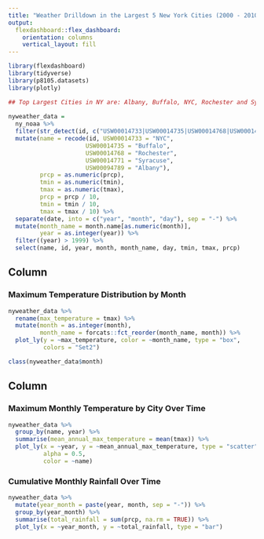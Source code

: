 ```yaml
---
title: "Weather Drilldown in the Largest 5 New York Cities (2000 - 2010)"
output: 
  flexdashboard::flex_dashboard:
    orientation: columns
    vertical_layout: fill
---
```



```r
library(flexdashboard)
library(tidyverse)
library(p8105.datasets)
library(plotly)
```

```r
## Top Largest Cities in NY are: Albany, Buffalo, NYC, Rochester and Syracuse
 
nyweather_data = 
  ny_noaa %>%
  filter(str_detect(id, c("USW00014733|USW00014735|USW00014768|USW00014771|USW00094789"))) %>%
  mutate(name = recode(id, USW00014733 = "NYC",
                      USW00014735 = "Buffalo",
                      USW00014768 = "Rochester",
                      USW00014771 = "Syracuse",
                      USW00094789 = "Albany"),
         prcp = as.numeric(prcp), 
         tmin = as.numeric(tmin),
         tmax = as.numeric(tmax),
         prcp = prcp / 10,
         tmin = tmin / 10,
         tmax = tmax / 10) %>% 
  separate(date, into = c("year", "month", "day"), sep = "-") %>% 
  mutate(month_name = month.name[as.numeric(month)],
         year = as.integer(year)) %>% 
  filter((year) > 1999) %>% 
  select(name, id, year, month, month_name, day, tmin, tmax, prcp)
```

Column {data-width=500}
-----------------------------------------------------------------------

### Maximum Temperature Distribution by Month

```r
nyweather_data %>% 
  rename(max_temperature = tmax) %>% 
  mutate(month = as.integer(month),
         month_name = forcats::fct_reorder(month_name, month)) %>% 
  plot_ly(y = ~max_temperature, color = ~month_name, type = "box",
          colors = "Set2")

class(nyweather_data$month)
```

Column {data-width=500}
-----------------------------------------------------------------------

### Maximum Monthly Temperature by City Over Time

```r
nyweather_data %>%
  group_by(name, year) %>% 
  summarise(mean_annual_max_temperature = mean(tmax)) %>% 
  plot_ly(x = ~year, y = ~mean_annual_max_temperature, type = "scatter", mode = "lines",
          alpha = 0.5, 
          color = ~name)
```

### Cumulative Monthly Rainfall Over Time

```r
nyweather_data %>% 
  mutate(year_month = paste(year, month, sep = "-")) %>% 
  group_by(year_month) %>% 
  summarise(total_rainfall = sum(prcp, na.rm = TRUE)) %>% 
  plot_ly(x = ~year_month, y = ~total_rainfall, type = "bar")
```
